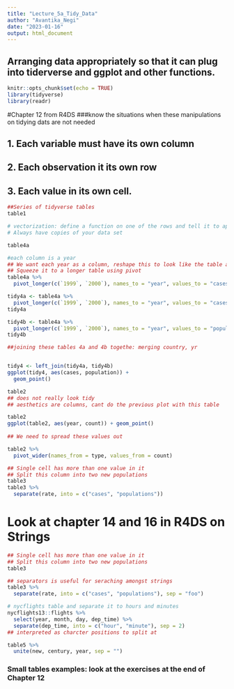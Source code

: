 ```yaml
---
title: "Lecture_5a_Tidy_Data"
author: "Avantika_Negi"
date: "2023-01-16"
output: html_document
---
```

## Arranging data appropriately so that it can plug into tiderverse and ggplot and other functions. 
```r
knitr::opts_chunk$set(echo = TRUE)
library(tidyverse)
library(readr)
```
#Chapter 12 from R4DS
###know the situations when these manipulations on tidying dats are not needed 


## 1. Each variable must have its own column
## 2. Each observation it its own row
## 3. Each value in its own cell. 

```r
##Series of tidyverse tables 
table1

# vectorization: define a function on one of the rows and tell it to apply to a column in the same  way since the data type is same.
# Always have copies of your data set 

```



```r
table4a

#each column is a year 
## We want each year as a column, reshape this to look like the table above
## Squeeze it to a longer table using pivot 
table4a %>%
  pivot_longer(c(`1999`, `2000`), names_to = "year", values_to = "cases")

```

```r
tidy4a <- table4a %>%
  pivot_longer(c(`1999`, `2000`), names_to = "year", values_to = "cases")
tidy4a
```



```r
tidy4b <- table4a %>%
  pivot_longer(c(`1999`, `2000`), names_to = "year", values_to = "population")
tidy4b
```

```r
##joining these tables 4a and 4b togethe: merging country, yr 


tidy4 <- left_join(tidy4a, tidy4b)
ggplot(tidy4, aes(cases, population)) + 
  geom_point()

```


```r
table2
## does not really look tidy 
## aesthetics are columns, cant do the previous plot with this table
```






```r
table2
ggplot(table2, aes(year, count)) + geom_point()
  
## We need to spread these values out 
```



```r
table2 %>%
  pivot_wider(names_from = type, values_from = count)
```
  
  
  
```r
## Single cell has more than one value in it
## Split this column into two new populations 
table3
table3 %>%
  separate(rate, into = c("cases", "populations"))
```

# Look at chapter 14 and 16 in R4DS on Strings 
```r
## Single cell has more than one value in it
## Split this column into two new populations 
table3

## separators is useful for seraching amongst strings 
table3 %>%
  separate(rate, into = c("cases", "populations"), sep = "foo")
```

```r
# nycflights table and separate it to hours and minutes 
nycflights13::flights %>%
  select(year, month, day, dep_time) %>%
  separate(dep_time, into = c("hour", "minute"), sep = 2)
## interpreted as charcter positions to split at 
```


```r
table5 %>%
  unite(new, century, year, sep = "")

```




### Small tables examples: look at the exercises at the end of Chapter 12 




